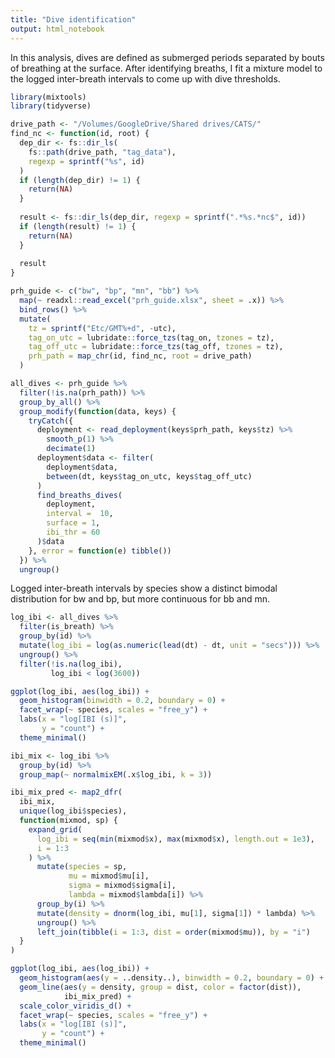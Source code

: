 ```yaml
---
title: "Dive identification"
output: html_notebook
---
```


In this analysis, dives are defined as submerged periods separated by bouts of breathing at the surface. After identifying breaths, I fit a mixture model to the logged inter-breath intervals to come up with dive thresholds.

```r
library(mixtools)
library(tidyverse)
```

```r
drive_path <- "/Volumes/GoogleDrive/Shared drives/CATS/"
find_nc <- function(id, root) {
  dep_dir <- fs::dir_ls(
    fs::path(drive_path, "tag_data"),
    regexp = sprintf("%s", id)
  )
  if (length(dep_dir) != 1) {
    return(NA)
  }
  
  result <- fs::dir_ls(dep_dir, regexp = sprintf(".*%s.*nc$", id))
  if (length(result) != 1) {
    return(NA)
  } 
  
  result
}

prh_guide <- c("bw", "bp", "mn", "bb") %>% 
  map(~ readxl::read_excel("prh_guide.xlsx", sheet = .x)) %>% 
  bind_rows() %>% 
  mutate(
    tz = sprintf("Etc/GMT%+d", -utc),
    tag_on_utc = lubridate::force_tzs(tag_on, tzones = tz),
    tag_off_utc = lubridate::force_tzs(tag_off, tzones = tz),
    prh_path = map_chr(id, find_nc, root = drive_path)
  ) 

all_dives <- prh_guide %>% 
  filter(!is.na(prh_path)) %>% 
  group_by_all() %>% 
  group_modify(function(data, keys) {
    tryCatch({
      deployment <- read_deployment(keys$prh_path, keys$tz) %>%
        smooth_p(1) %>%
        decimate(1)
      deployment$data <- filter(
        deployment$data, 
        between(dt, keys$tag_on_utc, keys$tag_off_utc)
      )
      find_breaths_dives(
        deployment,
        interval =  10,
        surface = 1,
        ibi_thr = 60
      )$data
    }, error = function(e) tibble())
  }) %>% 
  ungroup()
```

Logged inter-breath intervals by species show a distinct bimodal distribution for bw and bp, but more continuous for bb and mn.
```r
log_ibi <- all_dives %>% 
  filter(is_breath) %>% 
  group_by(id) %>% 
  mutate(log_ibi = log(as.numeric(lead(dt) - dt, unit = "secs"))) %>% 
  ungroup() %>% 
  filter(!is.na(log_ibi),
         log_ibi < log(3600))

ggplot(log_ibi, aes(log_ibi)) +
  geom_histogram(binwidth = 0.2, boundary = 0) +
  facet_wrap(~ species, scales = "free_y") +
  labs(x = "log[IBI (s)]",
       y = "count") +
  theme_minimal()
```



```r
ibi_mix <- log_ibi %>% 
  group_by(id) %>% 
  group_map(~ normalmixEM(.x$log_ibi, k = 3))

ibi_mix_pred <- map2_dfr(
  ibi_mix, 
  unique(log_ibi$species), 
  function(mixmod, sp) {
    expand_grid(
      log_ibi = seq(min(mixmod$x), max(mixmod$x), length.out = 1e3),
      i = 1:3
    ) %>% 
      mutate(species = sp,
             mu = mixmod$mu[i],
             sigma = mixmod$sigma[i],
             lambda = mixmod$lambda[i]) %>% 
      group_by(i) %>% 
      mutate(density = dnorm(log_ibi, mu[1], sigma[1]) * lambda) %>% 
      ungroup() %>% 
      left_join(tibble(i = 1:3, dist = order(mixmod$mu)), by = "i")
  }
)

ggplot(log_ibi, aes(log_ibi)) +
  geom_histogram(aes(y = ..density..), binwidth = 0.2, boundary = 0) +
  geom_line(aes(y = density, group = dist, color = factor(dist)), 
            ibi_mix_pred) +
  scale_color_viridis_d() +
  facet_wrap(~ species, scales = "free_y") +
  labs(x = "log[IBI (s)]",
       y = "count") +
  theme_minimal()
```
